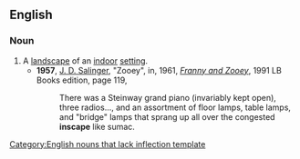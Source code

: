 ==English==
{{wikipedia|Inscape (visual art)#Architectural_interiors_as_.27inscapes.27|Inscape}}

===Noun===
{{infl|en|noun}}[[Category:English nouns that lack inflection template]]

# A [[landscape]] of an [[indoor]] [[setting]].
#*'''1957''', [[w:J. D. Salinger|J. D. Salinger]], "Zooey", in, 1961, ''[[w:Franny and Zooey|Franny and Zooey]]'', 1991 LB Books edition, page 119,
#*:There was a Steinway grand piano (invariably kept open), three radios..., and an assortment of floor lamps, table lamps, and "bridge" lamps that sprang up all over the congested '''inscape''' like sumac.